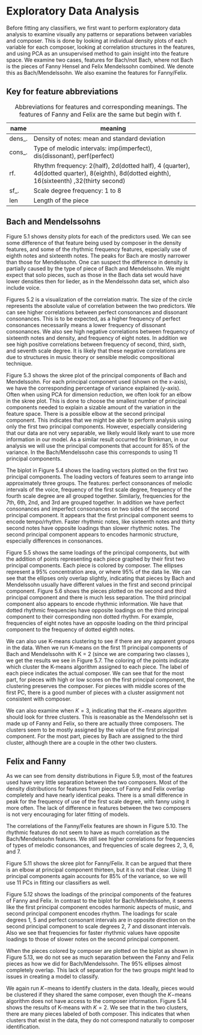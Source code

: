 # Exploratory Data Analysis

Before fitting any classifiers, we first want to perform exploratory data analysis to examine visually any patterns or separations between variables and composer. This is done by looking at individual density plots of each variable for each composer, looking at correlation structures in the features, and using PCA as an unsupervised method to gain insight into the feature space. We examine two cases, features for Bach/not Bach, where not Bach is the pieces of Fanny Hensel and Felix Mendelssohn combined. We denote this as Bach/Mendelssohn. We also examine the features for Fanny/Felix.

## Key for feature abbreviations 

name    | meaning 
--------|-----------------------------------------------------------------
dens_.  | Density of notes: mean and standard deviation
cons_.  | Type of melodic intervals: imp(imperfect), dis(dissonant), perf(perfect)
rf.     | Rhythm frequency:  2(half), 2d(dotted half), 4 (quarter), 4d(dotted quarter), 8(eighth), 8d(dotted eighth), 16(sixteenth) ,32(thirty second)
sf_.    | Scale degree frequency: 1 to 8
len     | Length of the piece

Table: Abbreviations for features and corresponding meanings. The features of Fanny and Felix are the same but begin with f. 

<!-- =============================== -->
<!-- =============================== -->
<!-- =============================== -->
## Bach and Mendelssohns

Figure 5.1 shows density plots for each of the predictors used. We can see some difference of that feature being used by composer in the density features, and some of the rhythmic frequency features, especially use of eighth notes and sixteenth notes. The peaks for Bach are mostly narrower than those for Mendelssohn. One can suspect the difference in density is partially caused by the type of piece of Bach and Mendelssohn. We might expect that solo pieces, such as those in the Bach data set would have lower densities then for lieder, as in the Mendelssohn data set, which also include voice.


\begin{figure}[H]
\centering
\includegraphics[scale = .7]{images/distribution_b.pdf}
\caption{Density plot for each feature of Bach/Mendelssohn. Red represents Bach and blue represents the Mendelssohns.}
\label{subd}
\end{figure}

\begin{figure}[H]
\centering
\includegraphics[scale = .7]{images/cor_circles_b.pdf}
\caption{Correlations between features of Bach/Mendelssohn.}
\label{subd}
\end{figure}

Figures 5.2 is a visualization of the correlation matrix. The size of the circle represents the absolute value of correlation between the two predictors. We can see higher correlations between perfect consonances and dissonant consonances. This is to be expected, as a higher frequency of perfect consonances necessarily means a lower frequency of dissonant consonances. We also see high negative correlations between frequency of sixteenth notes and density, and frequency of eight notes. In addition we see high positive correlations between frequency of second, third, sixth, and seventh scale degree. It is likely that these negative correlations are due to structures in music theory or sensible melodic compositional technique.


\begin{figure}[H]
\centering
\includegraphics[scale = .7]{images/skree_b.pdf}
\caption{Skree plot of the PCA's.}
\label{subd}
\end{figure}

Figure 5.3 shows the skree plot of the principal components of Bach and Mendelssohn. For each principal component used (shown on the x-axis), we have the corresponding percentage of variance explained (y-axis). Often when using PCA for dimension reduction, we often look for an elbow in the skree plot. This is done to choose the smallest number of principal components needed to explain a sizable amount of the variation in the feature space.  There is a possible elbow at the second principal component. This indicates that we might be able to perform analysis using only the first two principal components. However, especially considering that our data are not very separable, we likely would likely want to use more information in our model. As a similar result occurred for Brinkman, in our analysis we will use the principal components that account for 85% of the variance. In the Bach/Mendelssohn case this corresponds to using 11 principal components. 

\begin{figure}[H]
\centering
\includegraphics[scale = .7]{images/biplot_b.pdf}
\caption{Biplot of the loading vectors of the first two principal components.}
\label{subd}
\end{figure}

The biplot in Figure 5.4 shows the loading vectors plotted on the first two principal components. The loading vectors of features seem to arrange into approximately three groups. The features: perfect consonances of melodic intervals of the voice, frequency of the first scale degree, frequency of the fourth scale degree are all grouped together. Similarly, frequencies for the 7th, 6th, 2nd, and 3rd are grouped together. In addition we have perfect consonances and imperfect consonances on two sides of the second principal component.
It appears that the first principal component seems to encode tempo/rhythm. Faster rhythmic notes, like sixteenth notes and thirty second notes have opposite loadings than slower rhythmic notes.  The second principal component appears to encodes harmonic structure, especially differences in consonances.

\begin{figure}[H]
\centering
\includegraphics[scale = .7]{images/bi_elipse12.pdf}
\caption{Biplot of the first two principal components plotted with data points colored by composer. }
\label{subd}
\end{figure}

Figure 5.5 shows the same loadings of the principal components, but with the addition of points representing each piece graphed by their first two principal components. Each piece is colored by composer. The ellipses represent a 95% concentration area, or where 95% of the data lie. We can see that the ellipses only overlap slightly, indicating that pieces by Bach and Mendelssohn usually have different values in the first and second principal component. Figure 5.6 shows the pieces plotted on the second and third principal component and there is much less separation. The third principal component also appears to encode rhythmic information. We have that dotted rhythmic frequencies have opposite loadings on the third principal component to their corresponding non dotted rhythm. For example, frequencies of eight notes have an opposite loading on the third principal component to the frequency of dotted eighth notes. 

\begin{figure}[H]
\centering
\includegraphics[scale = .7]{images/bi_elipse23.pdf}
\caption{Biplot of the second and third principal components plotted with data points colored by composer.}
\label{subd}
\end{figure}


We can also use K-means clustering to see if there are any apparent groups in the data. When we run K-means on the first 11 principal components of Bach and Mendelssohn with K = 2 (since we are comparing two classes ), we get the results we see in Figure 5.7. The coloring of the points indicate which cluster the K-means algorithm assigned to each piece. The label of each piece indicates the actual composer. We can see that for the most part, for pieces with high or low scores on the first principal component, the clustering preserves the composer. For pieces with middle scores of the first PC, there is a good number of pieces with a cluster assignment not consistent with composer. 

\begin{figure}[H]
\centering
\includegraphics[scale = .7]{images/kmeans_2_b.pdf}
\caption{KNN when k = 2.}
\label{subd}
\end{figure}

We can also examine when $K=3$, indicating that the $K-$means algorithm should look for three clusters. This is reasonable as the Mendelssohn set is made up of Fanny and Felix, so there are actually three composers. The clusters seem to be mostly assigned by the value of the first principal component. For the most part, pieces by Bach are assigned to the third cluster, although there are a couple in the other two clusters.

\begin{figure}[H]
\centering
\includegraphics[scale = .7]{images/kmeans_3_b.pdf}
\caption{KNN when $k = 3$.}
\label{subd}
\end{figure}


<!-- ====================================================== -->
<!-- ====================================================== -->
<!-- ====================================================== -->

## Felix and Fanny

As we can see from density distributions in Figure 5.9, most of the features used have very little separation between the two composers. Most of the density distributions for features from pieces of Fanny and Felix overlap completely and have nearly identical peaks. There is a small difference in peak for the frequency of use of the first scale degree, with fanny using it more often. The lack of difference in features between the two composers is not very encouraging for later fitting of models.

\begin{figure}[H]
\centering
\includegraphics[scale = .7]{images/distribution_f.pdf}
\caption{Density plot of each feature of Fanny/Felix. Blue represents Fanny and red represents Felix.}
\label{subd}
\end{figure}

The correlations of the Fanny/Felix features are shown in Figure 5.10. The rhythmic features do not seem to have as much correlation as the Bach/Mendelssohn features. We still see higher correlations for frequencies of types of melodic consonances, and frequencies of scale degrees 2, 3, 6, and 7. 

\begin{figure}[H]
\centering
\includegraphics[scale = .7]{images/cor_circles_f.pdf}
\caption{Correlations between features of Fanny/Felix.}
\label{subd}
\end{figure}


Figure 5.11 shows the skree plot for Fanny/Felix. It can be argued that there is an elbow at principal component thirteen, but it is not that clear. Using 11 principal components again accounts for 85% of the variance, so we will use 11 PCs in fitting our classifiers as well.  

\begin{figure}[H]
\centering
\includegraphics[scale = .7]{images/skree_f.pdf}
\caption{PCA Felix/Fanny skree plot.}
\label{subd}
\end{figure}

 

\begin{figure}[H]
\centering
\includegraphics[scale = .7]{images/biplot_f.pdf}
\caption{PCA Loadings of the features for Fanny/Felix.}
\label{subd}
\end{figure}

Figure 5.12 shows the loadings of the principal components of the features of Fanny and Felix. In contrast to the biplot for Bach/Mendelssohn, it seems like the first principal component encodes harmonic aspects of music, and second principal component encodes rhythm. The loadings for scale degrees 1, 5 and perfect consonant intervals are in opposite direction on the second principal component to scale degrees 2, 7 and dissonant intervals. Also we see that frequencies for faster rhythmic values have opposite loadings to those of slower notes on the second principal component.

\begin{figure}[H]
\centering
\includegraphics[scale = .7]{images/bi_elipse_12_f.pdf}
\caption{Loadings and pieces for Fanny/Felix.}
\label{subd}
\end{figure}

When the pieces colored by composer are plotted on the biplot as shown in Figure 5.13, we do not see as much separation between the Fanny and Felix pieces as how we did for Bach/Mendelssohn. The 95% ellipses almost completely overlap. This lack of separation for the two groups might lead to issues in creating a model to classify. 


\begin{figure}[H]
\centering
\includegraphics[scale = .7]{images/kmeans_2_f.pdf}
\caption{K-means with k = 2.}
\label{subd}
\end{figure}

We again run $K-$means to identify clusters in the data. Ideally, pieces would be clustered if they shared the same composer, even though the $K-$means algorithm does not have access to the composer information. Figure 5.14 shows the results of K-means with $K = 2$. We see that in the two clusters, there are many pieces labeled of both composer. This indicates that when clusters that exist in the data, they do not correspond naturally to composer identification.







